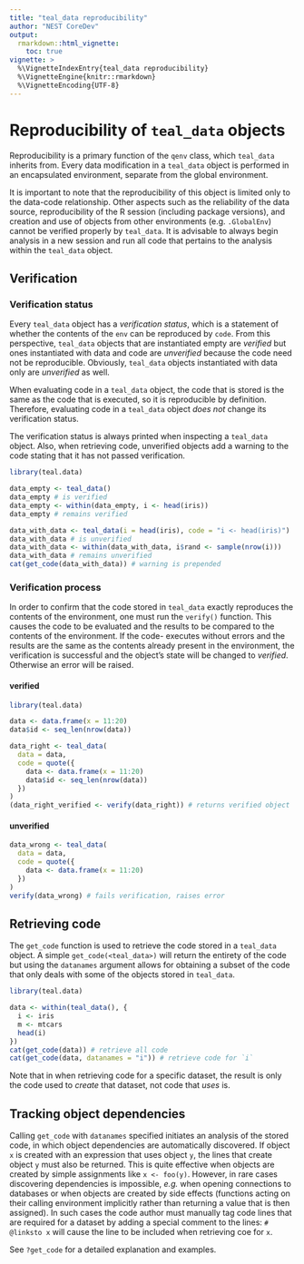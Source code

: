 ```yaml
---
title: "teal_data reproducibility"
author: "NEST CoreDev"
output:
  rmarkdown::html_vignette:
    toc: true
vignette: >
  %\VignetteIndexEntry{teal_data reproducibility}
  %\VignetteEngine{knitr::rmarkdown}
  %\VignetteEncoding{UTF-8}
---
```


# Reproducibility of `teal_data` objects

Reproducibility is a primary function of the `qenv` class, which `teal_data` inherits from.
Every data modification in a `teal_data` object is performed in an encapsulated environment, separate from the global environment.

It is important to note that the reproducibility of this object is limited only to the data-code relationship.
Other aspects such as the reliability of the data source, reproducibility of the R session (including package versions), and creation and use of objects from other environments (e.g. `.GlobalEnv`) cannot be verified properly by `teal_data`.
It is advisable to always begin analysis in a new session and run all code that pertains to the analysis within the `teal_data` object.

## Verification

### Verification status

Every `teal_data` object has a _verification status_, which is a statement of whether the contents of the `env` can be reproduced by `code`.
From this perspective, `teal_data` objects that are instantiated empty are _verified_ but ones instantiated with data and code are _unverified_ because the code need not be reproducible.
Obviously, `teal_data` objects instantiated with data only are _unverified_ as well.

When evaluating code in a `teal_data` object, the code that is stored is the same as the code that is executed, so it is reproducible by definition.
Therefore, evaluating code in a `teal_data` object _does not_ change its verification status.

The verification status is always printed when inspecting a `teal_data` object.
Also, when retrieving code, unverified objects add a warning to the code stating that it has not passed verification.

```r
library(teal.data)

data_empty <- teal_data()
data_empty # is verified
data_empty <- within(data_empty, i <- head(iris))
data_empty # remains verified

data_with_data <- teal_data(i = head(iris), code = "i <- head(iris)")
data_with_data # is unverified
data_with_data <- within(data_with_data, i$rand <- sample(nrow(i)))
data_with_data # remains unverified
cat(get_code(data_with_data)) # warning is prepended
```

### Verification process

In order to confirm that the code stored in `teal_data` exactly reproduces the contents of the environment, one must run the `verify()` function.
This causes the code to be evaluated and the results to be compared to the contents of the environment.
If the code- executes without errors and the results are the same as the contents already present in the environment, the verification is successful and the object's state will be changed to _verified_.
Otherwise an error will be raised.

#### verified

```r
library(teal.data)

data <- data.frame(x = 11:20)
data$id <- seq_len(nrow(data))

data_right <- teal_data(
  data = data,
  code = quote({
    data <- data.frame(x = 11:20)
    data$id <- seq_len(nrow(data))
  })
)
(data_right_verified <- verify(data_right)) # returns verified object
```

#### unverified

```r
data_wrong <- teal_data(
  data = data,
  code = quote({
    data <- data.frame(x = 11:20)
  })
)
verify(data_wrong) # fails verification, raises error
```

## Retrieving code

The `get_code` function is used to retrieve the code stored in a `teal_data` object.
A simple `get_code(<teal_data>)` will return the entirety of the code but using the `datanames` argument allows for obtaining a subset of the code that only deals with some of the objects stored in `teal_data`.

```r
library(teal.data)

data <- within(teal_data(), {
  i <- iris
  m <- mtcars
  head(i)
})
cat(get_code(data)) # retrieve all code
cat(get_code(data, datanames = "i")) # retrieve code for `i`
```

Note that in when retrieving code for a specific dataset, the result is only the code used to _create_ that dataset, not code that _uses_ is.

## Tracking object dependencies

Calling `get_code` with `datanames` specified initiates an analysis of the stored code, in which object dependencies are automatically discovered.
If object `x` is created with an expression that uses object `y`, the lines that create object `y` must also be returned.
This is quite effective when objects are created by simple assignments like `x <- foo(y)`.
However, in rare cases discovering dependencies is impossible, _e.g._  when opening connections to databases or when objects are created by side effects (functions acting on their calling environment implicitly rather than returning a value that is then assigned).
In such cases the code author must manually tag code lines that are required for a dataset by adding a special comment to the lines: `# @linksto x` will cause the line to be included when retrieving coe for `x`.

See `?get_code` for a detailed explanation and examples.
